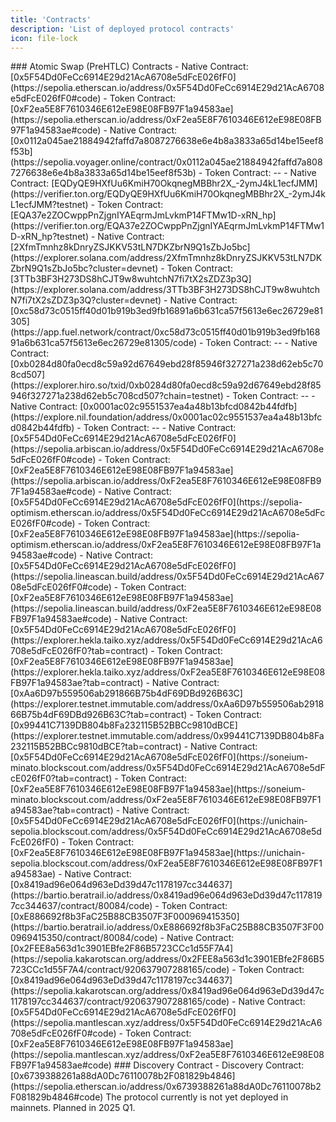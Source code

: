 ```yaml
---
title: 'Contracts'
description: 'List of deployed protocol contracts'
icon: file-lock 
---
```


<Tabs>
  <Tab title="Testnets">
    ### Atomic Swap (PreHTLC) Contracts
    <AccordionGroup>
        <Accordion title="EVM: ETHEREUM SEPOLIA">
        - Native Contract: [0x5F54Dd0FeCc6914E29d21AcA6708e5dFcE026fF0](https://sepolia.etherscan.io/address/0x5F54Dd0FeCc6914E29d21AcA6708e5dFcE026fF0#code)
        - Token Contract: [0xF2ea5E8F7610346E612eE98E08FB97F1a94583ae](https://sepolia.etherscan.io/address/0xF2ea5E8F7610346E612eE98E08FB97F1a94583ae#code)
        </Accordion>
        <Accordion title="CairoVM: STARKNET SEPOLIA">
        - Native Contract: [0x0112a045ae21884942faffd7a8087276638e6e4b8a3833a65d14be15eef8f53b](https://sepolia.voyager.online/contract/0x0112a045ae21884942faffd7a8087276638e6e4b8a3833a65d14be15eef8f53b)
        - Token Contract: --
        </Accordion>
        <Accordion title="TON: TON TESTNET">
        - Native Contract: [EQDyQE9HXfUu6KmiH70OkqnegMBBhr2X_-2ymJ4kL1ecfJMM](https://verifier.ton.org/EQDyQE9HXfUu6KmiH70OkqnegMBBhr2X_-2ymJ4kL1ecfJMM?testnet)
        - Token Contract: [EQA37e2ZOCwppPnZjgnIYAEqrmJmLvkmP14FTMw1D-xRN_hp](https://verifier.ton.org/EQA37e2ZOCwppPnZjgnIYAEqrmJmLvkmP14FTMw1D-xRN_hp?testnet)
        </Accordion>
        <Accordion title="SVM: SOLANA DEVNET">
        - Native Contract: [2XfmTmnhz8kDnryZSJKKV53tLN7DKZbrN9Q1sZbJo5bc](https://explorer.solana.com/address/2XfmTmnhz8kDnryZSJKKV53tLN7DKZbrN9Q1sZbJo5bc?cluster=devnet)
        - Token Contract: [3TTb3BF3H273DS8hCJT9w8wuhtchN7fi7tX2sZDZ3p3Q](https://explorer.solana.com/address/3TTb3BF3H273DS8hCJT9w8wuhtchN7fi7tX2sZDZ3p3Q?cluster=devnet)
        </Accordion>
        <Accordion title="FuelVM: FUEL">
        - Native Contract: [0xc58d73c0515ff40d01b919b3ed9fb16891a6b631ca57f5613e6ec26729e81305](https://app.fuel.network/contract/0xc58d73c0515ff40d01b919b3ed9fb16891a6b631ca57f5613e6ec26729e81305/code)
        - Token Contract: --
        </Accordion>
        <Accordion title="StacksVM: STACKS TESTNET">
        - Native Contract: [0xb0284d80fa0ecd8c59a92d67649ebd28f85946f327271a238d62eb5c708cd507](https://explorer.hiro.so/txid/0xb0284d80fa0ecd8c59a92d67649ebd28f85946f327271a238d62eb5c708cd507?chain=testnet)
        - Token Contract: --
        </Accordion>
        <Accordion title="EVM-Sharding: =NIL">
        - Native Contract: [0x0001ac02c9551537ea4a48b13bfcd0842b44fdfb](https://explore.nil.foundation/address/0x0001ac02c9551537ea4a48b13bfcd0842b44fdfb)
        - Token Contract: --
        </Accordion>
        <Accordion title="EVM: ARBITRUM SEPOLIA">
        - Native Contract: [0x5F54Dd0FeCc6914E29d21AcA6708e5dFcE026fF0](https://sepolia.arbiscan.io/address/0x5F54Dd0FeCc6914E29d21AcA6708e5dFcE026fF0#code)
        - Token Contract: [0xF2ea5E8F7610346E612eE98E08FB97F1a94583ae](https://sepolia.arbiscan.io/address/0xF2ea5E8F7610346E612eE98E08FB97F1a94583ae#code)
        </Accordion>
        <Accordion title="EVM: OPTIMISM SEPOLIA">
        - Native Contract: [0x5F54Dd0FeCc6914E29d21AcA6708e5dFcE026fF0](https://sepolia-optimism.etherscan.io/address/0x5F54Dd0FeCc6914E29d21AcA6708e5dFcE026fF0#code)
        - Token Contract: [0xF2ea5E8F7610346E612eE98E08FB97F1a94583ae](https://sepolia-optimism.etherscan.io/address/0xF2ea5E8F7610346E612eE98E08FB97F1a94583ae#code)
        </Accordion>
        <Accordion title="EVM: LINEA SEPOLIA">
        - Native Contract: [0x5F54Dd0FeCc6914E29d21AcA6708e5dFcE026fF0](https://sepolia.lineascan.build/address/0x5F54Dd0FeCc6914E29d21AcA6708e5dFcE026fF0#code)
        - Token Contract: [0xF2ea5E8F7610346E612eE98E08FB97F1a94583ae](https://sepolia.lineascan.build/address/0xF2ea5E8F7610346E612eE98E08FB97F1a94583ae#code)
        </Accordion>
        <Accordion title="EVM: TAIKO HEKLA">
        - Native Contract: [0x5F54Dd0FeCc6914E29d21AcA6708e5dFcE026fF0](https://explorer.hekla.taiko.xyz/address/0x5F54Dd0FeCc6914E29d21AcA6708e5dFcE026fF0?tab=contract)
        - Token Contract: [0xF2ea5E8F7610346E612eE98E08FB97F1a94583ae](https://explorer.hekla.taiko.xyz/address/0xF2ea5E8F7610346E612eE98E08FB97F1a94583ae?tab=contract)
        </Accordion>
        <Accordion title="EVM: IMMUTABLE ZKEVM TESTNET">
        - Native Contract: [0xAa6D97b559506ab291866B75b4dF69DBd926B63C](https://explorer.testnet.immutable.com/address/0xAa6D97b559506ab291866B75b4dF69DBd926B63C?tab=contract)
        - Token Contract: [0x99441C7139DB804b8Fa232115B52BBCc9810dBCE](https://explorer.testnet.immutable.com/address/0x99441C7139DB804b8Fa232115B52BBCc9810dBCE?tab=contract)
        </Accordion>
        <Accordion title="EVM: SONEIUM MINATO">
        - Native Contract: [0x5F54Dd0FeCc6914E29d21AcA6708e5dFcE026fF0](https://soneium-minato.blockscout.com/address/0x5F54Dd0FeCc6914E29d21AcA6708e5dFcE026fF0?tab=contract)
        - Token Contract: [0xF2ea5E8F7610346E612eE98E08FB97F1a94583ae](https://soneium-minato.blockscout.com/address/0xF2ea5E8F7610346E612eE98E08FB97F1a94583ae?tab=contract)
        </Accordion>
        <Accordion title="EVM: UNICHAIN SEPOLIA">
        - Native Contract: [0x5F54Dd0FeCc6914E29d21AcA6708e5dFcE026fF0](https://unichain-sepolia.blockscout.com/address/0x5F54Dd0FeCc6914E29d21AcA6708e5dFcE026fF0)
        - Token Contract: [0xF2ea5E8F7610346E612eE98E08FB97F1a94583ae](https://unichain-sepolia.blockscout.com/address/0xF2ea5E8F7610346E612eE98E08FB97F1a94583ae)
        </Accordion>
        <Accordion title="EVM: BERACHAIN">
        - Native Contract: [0x8419ad96e064d963eDd39d47c1178197cc344637](https://bartio.beratrail.io/address/0x8419ad96e064d963eDd39d47c1178197cc344637/contract/80084/code)
        - Token Contract: [0xE886692f8b3FaC25B88CB3507F3F000969415350](https://bartio.beratrail.io/address/0xE886692f8b3FaC25B88CB3507F3F000969415350/contract/80084/code)
        </Accordion>
        <Accordion title="EVM: KAKAROT SEPOLIA">
        - Native Contract: [0x2FEE8a563d1c3901EBfe2F86B5723CCc1d55F7A4](https://sepolia.kakarotscan.org/address/0x2FEE8a563d1c3901EBfe2F86B5723CCc1d55F7A4/contract/920637907288165/code)
        - Token Contract: [0x8419ad96e064d963eDd39d47c1178197cc344637](https://sepolia.kakarotscan.org/address/0x8419ad96e064d963eDd39d47c1178197cc344637/contract/920637907288165/code)
        </Accordion>
        <Accordion title="EVM: MANTLE SEPOLIA">
        - Native Contract: [0x5F54Dd0FeCc6914E29d21AcA6708e5dFcE026fF0](https://sepolia.mantlescan.xyz/address/0x5F54Dd0FeCc6914E29d21AcA6708e5dFcE026fF0#code)
        - Token Contract: [0xF2ea5E8F7610346E612eE98E08FB97F1a94583ae](https://sepolia.mantlescan.xyz/address/0xF2ea5E8F7610346E612eE98E08FB97F1a94583ae#code)
        </Accordion>
    </AccordionGroup>
    ### Discovery Contract
        <Accordion title="EVM: ETHEREUM SEPOLIA">
        - Discovery Contract: [0x6739388261a88dA0Dc76110078b2F081829b4846](https://sepolia.etherscan.io/address/0x6739388261a88dA0Dc76110078b2F081829b4846#code)
        </Accordion>
  </Tab>
  <Tab title="Mainnets">
    <Warning>The protocol currently is not yet deployed in mainnets. Planned in 2025 Q1.</Warning>
  </Tab>
</Tabs>